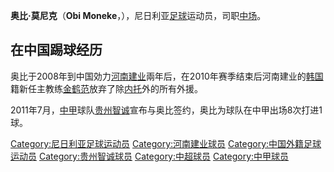 {{Football player infobox
| playername = 奥比·莫尼克
| image =
| fullname = 奥比·莫尼克
| height = 189厘米
| nickname =
| dateofbirth = {{Birth date and age|year=1983|month=11|day=2}}
| cityofbirth =
| countryofbirth = {{flagicon|Nigeria}}[[尼日利亚|尼日利亚]]
| currentclub = 
| clubnumber = 
| position = [[中场|中场]]
| youthyears =
| youthclubs =
| years = 2003-2004<br>2004-2007<br>2008-2010<br>2011
| clubs = Kilikia F.C.<br>[[卡諾棟樑足球俱樂部|卡諾棟樑]]<br>[[河南建業|河南建業]]<br>[[贵州智诚|贵州智诚]]
| caps(goals) = 30 (1)<br><br>55 (6)<br>8 (1)
| nationalyears =
| nationalteam =
| nationalcaps(goals) =
| pcupdate = 2011年7月11日 
| ntupdate = 2009年3月22日 (日) 06:05 (UTC)
| manageryears =
| managerclubs =
}}

'''奥比·莫尼克'''（'''Obi Moneke'''，{{bd|1983年|11月2日|catIdx=M}}），尼日利亚[[足球|足球]]运动员，司职[[中场|中场]]。

==在中国踢球经历==
奥比于2008年到中国効力[[河南建业|河南建业]]兩年后，在2010年赛季结束后河南建业的[[韩国|韩国]]籍新任主教练[[金鹤范|金鹤范]]放弃了除[[莱昂德罗·内托|内托]]外的所有外援。

2011年7月，[[中甲|中甲]]球队[[贵州智诚|贵州智诚]]宣布与奥比签约，奥比为球队在中甲出场8次打进1球。

{{足球运动员小作品}}
{{DEFAULTSORT:Moneke Obi}}

[[Category:尼日利亚足球运动员|Category:尼日利亚足球运动员]]
[[Category:河南建业球员|Category:河南建业球员]]
[[Category:中国外籍足球运动员|Category:中国外籍足球运动员]]
[[Category:贵州智诚球员|Category:贵州智诚球员]]
[[Category:中超球员|Category:中超球员]]
[[Category:中甲球员|Category:中甲球员]]